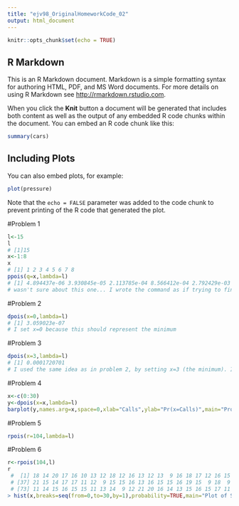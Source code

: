 ```yaml
---
title: "ejv98_OriginalHomeworkCode_02"
output: html_document
---
```


```r
knitr::opts_chunk$set(echo = TRUE)
```

## R Markdown

This is an R Markdown document. Markdown is a simple formatting syntax for authoring HTML, PDF, and MS Word documents. For more details on using R Markdown see <http://rmarkdown.rstudio.com>.

When you click the **Knit** button a document will be generated that includes both content as well as the output of any embedded R code chunks within the document. You can embed an R code chunk like this:

```r
summary(cars)
```

## Including Plots

You can also embed plots, for example:

```r
plot(pressure)
```

Note that the `echo = FALSE` parameter was added to the code chunk to prevent printing of the R code that generated the plot.

#Problem 1

```r
l<-15
l
# [1]15
x<-1:8
x
# [1] 1 2 3 4 5 6 7 8
ppois(q=x,lambda=l)
# [1] 4.894437e-06 3.930845e-05 2.113785e-04 8.566412e-04 2.792429e-03 7.631900e-03 1.800219e-02 3.744649e-02
# wasn't sure about this one... I wrote the command as if trying to find the cumulative probability. 
```

#Problem 2

```r
dpois(x=0,lambda=l) 
# [1] 3.059023e-07
# I set x=0 because this should represent the minimum 
```

#Problem 3

```r
dpois(x=3,lambda=l)
# [1] 0.0001720701
# I used the same idea as in problem 2, by setting x=3 (the minimum). I am getting values, but I am just not confident this is correct.
```

#Problem 4

```r
x<-c(0:30)
y<-dpois(x=x,lambda=l)
barplot(y,names.arg=x,space=0,xlab="Calls",ylab="Pr(x=Calls)",main="Probability of Mass Function")
```

#Problem 5

```r
rpois(r=104,lambda=l)
```

#Problem 6

```r
r<-rpois(104,l)
r
 #  [1] 18 14 20 17 16 10 13 12 18 12 16 13 12 13  9 16 18 17 12 16 15 20 13 15 11 21 21 10 21 21 11 11 21 20 14 14
 # [37] 21 15 14 17 17 11 12  9 15 15 16 13 16 15 15 16 19 15  9 18  9  9 17 21 12 14 11 15 13 19 17 10 15 12 10 16
 # [73] 11 14 15 16 15 15 11 13 14  9 12 21 20 16 14 13 15 16 15 17 11 15 19  9 23 19 13  8 24 19 24 14
> hist(x,breaks=seq(from=0,to=30,by=1),probability=TRUE,main="Plot of Simulated Results",xlab="Calls",ylab="Pr(x=Calls)",xlim=c(0,30))
```

